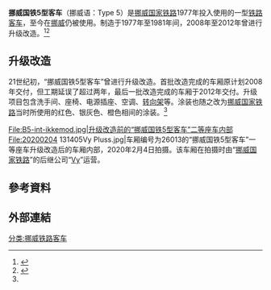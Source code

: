 {{翻译请求|no|en}}{{Infobox train
|native_name=Type 5
|image=NSB (Norske tog) B5-3 26060 in Drammen.jpg
|caption=[[挪威国家铁路|挪威国家铁路]]使用的编号为26060的“挪威国铁5-3型铁路客车”二等座车，2017年3月15日拍摄于[[挪威|挪威]][[维肯郡|维肯郡]][[德拉门|德拉门]]|原產國={{NOR}}
|類型=[[铁路客车|铁路客车]]
|gauge=1435
|service=1977年—
|yearconstruction=1977年—1981年
|operator={{Link-en|挪威国家铁路 (1883年—1996年)|Norwegian State Railways (1883–1996)|旧挪威国家铁路}}（1977年—1996年）<br>[[挪威国家铁路|挪威国家铁路]]（1996年—2019年）<br>[[Vy_(铁路公司)|Vy]]（2019年—）<br>[[前进集团挪威|前进集团挪威]]（2020年—）<br>[[瑞典国家铁路|瑞典国家铁路]]（2020年—）
|carlength=25300|width=3100|height=4075|weight=41.8至42.2|maxspeed=160|image2=B5-vogn SJ Nord.jpg|caption2=[[瑞典国家铁路|瑞典国家铁路]]使用的“挪威国铁5型铁路客车”二等座车，2020年11月10日拍摄}}
'''挪威国铁5型客车'''（挪威语：Type 5）是[[挪威国家铁路|挪威国家铁路]]1977年投入使用的一型[[鐵路客車|铁路客车]]，至今在[[挪威|挪威]]仍被使用。制造于1977年至1981年间，2008年至2012年曾进行升级改造。<ref>{{cite web|title=B5|url=https://jernbane.net/bo/subpage.php?s=2&k=980|accessdate=28 October 2010|publisher=Jernbane.net|language=Norwegian|archive-date=2021-01-23|archive-url=https://web.archive.org/web/20210123175023/https://jernbane.net/bo/subpage.php?s=2&k=980|dead-url=no}}</ref><ref name="toar">{{cite news|url=http://www.aftenposten.no/nyheter/iriks/article3875000.ece|title=Ombygde NSB-tog to år forsinket|last=Holm|first=Per Annar|date=28 October 2010|work=[[Aftenposten|Aftenposten]]|language=Norwegian|accessdate=28 October 2010|archive-date=2010-10-29|archive-url=https://web.archive.org/web/20101029203754/http://www.aftenposten.no/nyheter/iriks/article3875000.ece|dead-url=no}}</ref>

== 升级改造 ==
21世纪初，“挪威国铁5型客车”曾进行升级改造。首批改造完成的车厢原计划2008年交付，但工期延误了超过两年，最后一批改造完成的车厢于2012年交付。升级项目包含洗手间、座椅、电源插座、空调、[[轉向架|转向架]]等。涂装也随之改为[[挪威国家铁路|挪威国家铁路]]当时所使用的红色、银灰色、橙色相间的涂装。<ref name="toar" /><gallery widths="300" heights="200">
File:B5-int-ikkemod.jpg|升级改造前的“挪威国铁5型客车”二等座车内部
File:20200204 131405Vy Pluss.jpg|车厢编号为26013的“挪威国铁5型客车”一等座车升级改造后的车厢内部，2020年2月4日拍摄。该车厢在拍摄时由“[[挪威国家铁路|挪威国家铁路]]”的后继公司“[[Vy_(鐵路公司)|Vy]]”运营。
</gallery>

== 參考資料 ==
{{Reflist}}

== 外部連結 ==
{{commonscat}}
[[分类:挪威铁路客车|分类:挪威铁路客车]]